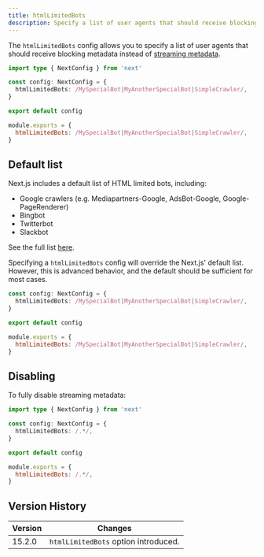 ```yaml
---
title: htmlLimitedBots
description: Specify a list of user agents that should receive blocking metadata.
---
```


The `htmlLimitedBots` config allows you to specify a list of user agents that should receive blocking metadata instead of [streaming metadata](/docs/app/api-reference/functions/generate-metadata#streaming-metadata).

```ts filename="next.config.ts" switcher
import type { NextConfig } from 'next'

const config: NextConfig = {
  htmlLimitedBots: /MySpecialBot|MyAnotherSpecialBot|SimpleCrawler/,
}

export default config
```

```js filename="next.config.js" switcher
module.exports = {
  htmlLimitedBots: /MySpecialBot|MyAnotherSpecialBot|SimpleCrawler/,
}
```

## Default list

Next.js includes a default list of HTML limited bots, including:

- Google crawlers (e.g. Mediapartners-Google, AdsBot-Google, Google-PageRenderer)
- Bingbot
- Twitterbot
- Slackbot

See the full list [here](https://github.com/vercel/next.js/blob/canary/packages/next/src/shared/lib/router/utils/html-bots.ts).

Specifying a `htmlLimitedBots` config will override the Next.js' default list. However, this is advanced behavior, and the default should be sufficient for most cases.

```ts filename="next.config.ts" switcher
const config: NextConfig = {
  htmlLimitedBots: /MySpecialBot|MyAnotherSpecialBot|SimpleCrawler/,
}

export default config
```

```js filename="next.config.js" switcher
module.exports = {
  htmlLimitedBots: /MySpecialBot|MyAnotherSpecialBot|SimpleCrawler/,
}
```

## Disabling

To fully disable streaming metadata:

```ts filename="next.config.ts"
import type { NextConfig } from 'next'

const config: NextConfig = {
  htmlLimitedBots: /.*/,
}

export default config
```

```js filename="next.config.js" switcher
module.exports = {
  htmlLimitedBots: /.*/,
}
```

## Version History

| Version | Changes                              |
| ------- | ------------------------------------ |
| 15.2.0  | `htmlLimitedBots` option introduced. |
